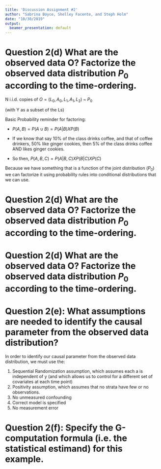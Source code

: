 ```yaml
---
title: 'Discussion Assignment #2'
author: "Sabrina Boyce, Shelley Facente, and Steph Holm"
date: "10/30/2019"
output:
  beamer_presentation: default
---
```


<!--
# Question 1: What is the goal of the article?
The goal of the article is to provide an example of using the parametric g-computation formula to estimate the impact of various behavioral and lifestyle interventions on CHD risk using data from the Nurses Health Study. 

# Question 2: Consider the effect of diet on the cumulative risk of coronary heart disease (CHD) while controlling for a time-dependent diabetes. The causal model is represented by the following DAG. For simplicity, we have omitted the exogenous factors U and ignored censoring as well as death by other causes.

# Question 2(a): Why is diabetes a time-dependent confounder?
Diabetes is a time-dependent confounder because:

1. Diabetes is a risk-factor for the outcome, CHD 
2. A diagnosis of diabetes could impact future exposure status, diet 
3. Prior diet may impact whether or not a person is diagnosed with diabetes. 

So, this covariate can both be impacted by the exposure and can impact the exposure. 

# Question 2(b): Specify the corresponding structural causal model $\mathcal{M}^F$ using the following notation:
* Let $L_k$ be diabetes status at time k.
* Let $A_k$ be diet at time k. Then we can set it according to a static intervention: "good" $A_k$ = 1 or "bad" $A_k$ = 0 at time k.
* Let $Y_k$ be an indicator that the subject was diagnosed with CHD by time k.

\begin{align*}
O &= \{\bar{L}(k), \bar{A}(k), Y(k)\}  \\
\bar{L}(k) &= \text{Diabetes diagnosis at time k} \\
\bar{A}(k) &= \text{diet at time k} \\
Y(k) &= \text{CHD at time k} \\
\\
\bar{L}(k) &= f_{L(k)}(\bar{U_{L(k)}}, \bar{A}(k-1), \bar{L}(k-1)) \\
\bar{A}(k) &= f_{A(k)}(\bar{U_{A(k)}}, \bar{A}(k-1), \bar{L}(k), \bar{Y}(k-1)) \\
Y(k) &= f_{Y(k)}(\bar{U_{Y(k)}}, \bar{A}(k), \bar{L}(k), \bar{Y}(k-1)) \\
\end{align*}


# Question 2(c): Specify the counterfactuals of interest and the target causal parameter.
Our counterfactuals of interest are the values of $Y_{\bar{a_k}}$ we would have observed if $A_0$ had been set to values 0, 1, 2, 3,...18 at each time point, all the 18 possible lifestyle interventions at each time point. We are able to generate these counterfactuals by plugging in every combination of treatment level across all time points and observing the outcome for each.

The target causal parameter is given by the following marginal structural model: 

\begin{align*}
E(Y_{\bar{a_k}})=m(\bar{a}|\beta)= logit(P_{U,X}(Y_{\bar{a}=1}))=\beta_0 + \beta_1a
\end{align*}

Our target causal parameter is $\beta_1$ such that $e^{\beta_1}$ would give us the causal OR for CHD associated with the 18 lifestyle interventions. $\beta_1$ represents the causal parameter if the relationship between the interventions and CHD is unconfounded by measured or unmeasured factors. 
-->

# Question 2(d) What are the observed data O? Factorize the observed data distribution $P_0$ according to the time-ordering.

N i.i.d. copies of $O=(L_0, A_0, L_1, A_1, L_2)$ ~ $P_0$ 

(with Y as a subset of the Ls)

<!--Not sure on bar{Y}(k-1) piece...-->
<!-- Based on  Maya's slides, lect 6, slide 12, I think this is wrong, so I'm commenting it out (SH)
and adding what I  think is correct below. Additional note: I checked my interpretation with David.
\begin{align*}
& \text{The statistical estimand is} \\
& \ \ \ \ \ \ \ \Psi(P_0) = \sum_{\bar{l}^10}(E(Y(k)|\bar{A}=1, \bar{L}=\bar{l}, \bar{Y}(k-1)=\bar{y}(k-1)) x P(L(k)=l(k)|\bar{A}(k-1)=1, \bar{L}(k-1)=\bar{l}(k-1)) x P(Y(k-1)=y(k-1)|\bar{A}(k-1)=1, \bar{L}(k-1)=\bar{l}(k-1)) \\
& \ \ \ \ \ \ \ \ \ \ \ \ \ \ \ \ \ \ \ \ \ \ \ \ \ \ \ \sum_{\bar{l}}(E(Y(k)|\bar{A}=1, \bar{L}=\bar{l}, \bar{Y}(k-1)=\bar{y}(k-1)) x P(L(k)=l(k)|\bar{A}(k-1)=1, \bar{L}(k-1)=\bar{l}(k-1)) x P(Y(k-1)=y(k-1)|\bar{A}(k-1)=1, \bar{L}(k-1)=\bar{l}(k-1))
\end{align*}
-->

Basic Probability reminder for factoring:

* $P(A,B) = P(A \cup B) = P(A|B) X P(B)$

* If we know that say 10% of the class drinks coffee, and that of coffee drinkers, 50% like ginger cookies, then 5% of the class drinks coffee AND likes ginger cookies.

* So then, $P(A, B, C) = P(A|B,C) X P( B |C) X P(C)$

Because we have something that is a function of the joint distribution ($P_0$) we can factorize it using probability rules into conditional distributions that we can use.

# Question 2(d) What are the observed data O? Factorize the observed data distribution $P_0$ according to the time-ordering.


\begin{align*}
&P(L_0, A_0, L_1, A_1, L_2) = \\
&P( L_2 | A_1 = a_1, L_1 = l_1, A_0 = a_0, L_0 = l_0) X P(A_1 | L_1 = l_1, A_0 = a_0, L_0 = l_0) \\
&XP(L_1 | A_0 = a_0, L_0 = l_0) X P(A_0 | L_0 = l_0) X P(L_0 = l_0) \\
\end{align*}

\begin{align*}
&P(L_0, A_0, L_1, A_1, L_2) = \\
&\prod_{0}^{2} P(L_k=l_k | \bar{A}_{k-1} = \bar{a}_{k-1}, \bar{L}_{k-1} = \bar{l}_{k-1} ) X \\ &\prod_{0}^1  P(A_k=a_k| \bar{A}_{k-1} = \bar{a}_{k-1}, \bar{L}_{k-1} = \bar{l}_{k-1}) \\
\end{align*}

# Question 2(d) What are the observed data O? Factorize the observed data distribution $P_0$ according to the time-ordering.

\begin{align*}
P(O=o) & = \\
\prod_{0}^{2} &Q(L_k=l_k |\bar{A}_{k-1} = \bar{a}_{k-1}, \bar{L}_{k-1} = \bar{l}_{k-1} ) X \\
\prod_{0}^1 &g(A_k=a_k| \bar{A}_{k-1} = \bar{a}_{k-1}, \bar{L}_{k-1} = \bar{l}_{k-1}) 
\end{align*}

<!-- Note, the Q factors are the g-comp portion of this and the g factors are the iptw portion-->

# Question 2(e): What assumptions are needed to identify the causal parameter from the observed data distribution?
In order to identify our causal parameter from the observed data distribution, we must use the:

1. Sequential Randomization assumption, which assumes each a is independent of y (and which allows us to control for a different set of covariates at each time point)
2. Positivity assumption, which assumes that no strata have few or no observations. 
3. No unmeasured confounding
4. Correct model is specified
5. No measurement error 


# Question 2(f): Specify the G-computation formula (i.e. the statistical estimand) for this example.

<!-- SH- I don't think this is right either
$\hat{\psi_{n, gcomp}}(P_n) = 1/n \sum_{i=1}^n \bar{Q_n}(A_i=a,W_i)$
-->

<!--Shelley- can you check the indexing on these sums/products? I'm not sure I translated it right from Maya's slides, SH -->
\begin{align*}
E(Y_{\bar{a}}) = &\sum_0^1 E(Y | \bar{A}_K = \bar{a}_K, \bar{L}_K = \bar{l}_K) X \\
& \prod_{0}^{1} P(L_k=l_k | \bar{A}_{k-1} = \bar{a}_{k-1}, \bar{L}_{k-1} = \bar{l}_{k-1} )
\end{align*}

<!--
# Question 2(g): How would you implement a longitudinal parametric G formula (i.e. non-targeted substitution) estimator for this parameter?

1. Use a pooled logistic regression to model each time-varying risk factors using time-varying and baseline risk factors for the 2 previous time points (2 years and 4 years prior) among those with no prior diagnosis of CHD
2. Use a pooled logistic regression model to model non-CHD death for the 2 previous time points (2 years and 4 years prior) among those with no prior diagnosis of CHD
3. Use a pooled logistic regression to model CHD using time-varying and baseline risk factors for the 2 previous time points (2 years and 4 years prior) among those with no prior diagnosis of CHD
4. Simulate data (n=10,000) using Monte Carlo simulation
5. Simulate covariates by predicting their values using the risk factor models' coefficients from step 1. 
6. Use a logistic regression model to model each level of the intervention using time-varying and baseline risk factors. 
7. Predict the probability of non-CHD death at each time point based on the simulated and intervened upon risk factors. 
8. Predict CHD at each time point for each individual based on the simulated and intervened upon risk factors. 
9. Calculate the cumulative risk across all individuals
10. Repeat 4-9 above for each level of A to get a comparison of A=1 and A=0
11. Use bootstrapping to calculate 95% confidence intervals


# Question 3. Discuss the hypothetical interventions on risk factors for CHD.
# 3(a) How are interventions 1 and 2 different?

Intervention 1 is to avoid smoking, wheras intervetion 2 is to exercise at least 30 minutes each day. Obviously these are practically very different interventions, but importantly, intervention 1 is not something that could be intervened upon in real life. Once someone has smoked, they can't ever be a never smoker again.

# 3(b) Why do the authors consider the BMI intervention to be "unrealistic"?

The BMI intervention is specifying "an attribute rather than a behavior" so the method of intervening on this would be more ambiguous, and different interventions could affect CHD differently.

# Question 4. How is censoring handled in the primary analysis? Discuss the relevant assumptions.

For the censored population, the authors calculated the estimated 20-year risk of CHD based on their covariate pattern and used this to estimate the cumulative incidence among those who had been censored.

# Question 5. How is death by another cause handled in the primary analysis?

# Question 6. What exclusion restrictions do the authors make?

# Question 7. What parametric assumptions do the authors make? How much might these impact results (alluded to in the sensitivity analyses)? How might you approach the estimation problem differently?

# Question 8. On page 1604, the authors describe the simulation of risk factor histories not present in the observed data.What assumption does this refer to? What is the danger here?

# Question 9. Bonus: The authors say they used cross validation to fine tune prediction models. What do you think they mean? How would you use cross validation to fine tune prediction models?
-->